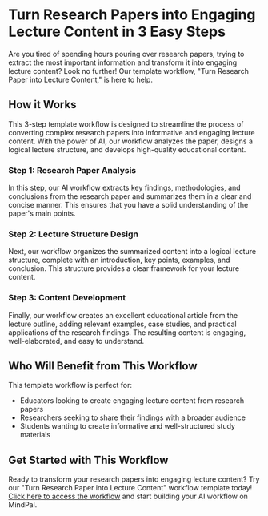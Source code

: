 


**Turn Research Papers into Engaging Lecture Content in 3 Easy Steps**
============================================================

Are you tired of spending hours pouring over research papers, trying to extract the most important information and transform it into engaging lecture content? Look no further! Our template workflow, "Turn Research Paper into Lecture Content," is here to help.

**How it Works**
---------------

This 3-step template workflow is designed to streamline the process of converting complex research papers into informative and engaging lecture content. With the power of AI, our workflow analyzes the paper, designs a logical lecture structure, and develops high-quality educational content.

### Step 1: Research Paper Analysis

In this step, our AI workflow extracts key findings, methodologies, and conclusions from the research paper and summarizes them in a clear and concise manner. This ensures that you have a solid understanding of the paper's main points.

### Step 2: Lecture Structure Design

Next, our workflow organizes the summarized content into a logical lecture structure, complete with an introduction, key points, examples, and conclusion. This structure provides a clear framework for your lecture content.

### Step 3: Content Development

Finally, our workflow creates an excellent educational article from the lecture outline, adding relevant examples, case studies, and practical applications of the research findings. The resulting content is engaging, well-elaborated, and easy to understand.

**Who Will Benefit from This Workflow**
------------------------------------

This template workflow is perfect for:

* Educators looking to create engaging lecture content from research papers
* Researchers seeking to share their findings with a broader audience
* Students wanting to create informative and well-structured study materials

**Get Started with This Workflow**
--------------------------------

Ready to transform your research papers into engaging lecture content? Try our "Turn Research Paper into Lecture Content" workflow template today! [Click here to access the workflow](https://mindpal.space/workflow/turn-research-paper-into-lecture-content-39487213) and start building your AI workflow on MindPal.


<PageFooter />
